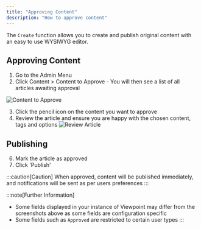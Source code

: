 ```yaml
---
title: "Approving Content"
description: "How to approve content"
---
```


The `Create` function allows you to create and publish original content with an easy to use WYSIWYG editor.

## Approving Content

1. Go to the Admin Menu
2. Click Content > Content to Approve - You will then see a list of all articles awaiting approval

![Content to Approve](/assets/content/approval-list.png)

3. Click the pencil icon on the content you want to approve
4. Review the article and ensure you are happy with the chosen content, tags and options
![Review Article](/assets/content/review-article.png)

## Publishing

6. Mark the article as approved
7. Click 'Publish'

:::caution[Caution]
When approved, content will be published immediately, and notifications will be sent as per users preferences
:::

:::note[Further Information]
- Some fields displayed in your instance of Viewpoint may differ from the screenshots above as some fields are configuration specific
- Some fields such as `Approved` are restricted to certain user types
:::


